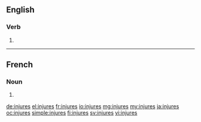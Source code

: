 ==English==

===Verb===
{{head|en|verb form}}

# {{en-third-person singular of|injure}}

----

==French==

===Noun===
{{head|fr|plural|g=?}}

# {{plural of|injure|lang=fr}}

[[de:injures]]
[[el:injures]]
[[fr:injures]]
[[io:injures]]
[[mg:injures]]
[[my:injures]]
[[ja:injures]]
[[oc:injures]]
[[simple:injures]]
[[fi:injures]]
[[sv:injures]]
[[vi:injures]]